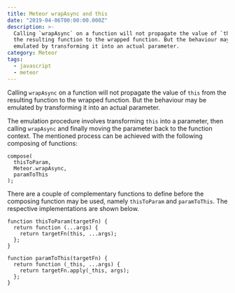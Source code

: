 ```yaml
---
title: Meteor wrapAsync and this
date: "2019-04-06T00:00:00.000Z"
description: >-
  Calling `wrapAsync` on a function will not propagate the value of `this` from
  the resulting function to the wrapped function. But the behaviour may be
  emulated by transforming it into an actual parameter.
category: Meteor
tags:
  - javascript
  - meteor
---
```

Calling `wrapAsync` on a function will not propagate the value of `this` from the resulting function to the wrapped function. But the behaviour may be emulated by transforming it into an actual parameter.

The emulation procedure involves transforming `this` into a parameter, then calling `wrapAsync` and finally moving the parameter back to the function context. The mentioned process can be achieved with the following composing of functions:

```
compose(
  thisToParam,
  Meteor.wrapAsync,
  paramToThis
);
```
There are a couple of complementary functions to define before the composing function may be used, namely `thisToParam` and `paramToThis`. The respective implementations are shown below.

```
function thisToParam(targetFn) {
  return function (...args) {
    return targetFn(this, ...args);
  };
}
```

```
function paramToThis(targetFn) {
  return function (_this, ...args) {
    return targetFn.apply(_this, args);
  };
}
```
